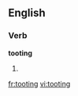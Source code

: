 ==English==
===Verb===
'''tooting'''
# {{present participle of|[[toot]]}}

[[fr:tooting]]
[[vi:tooting]]